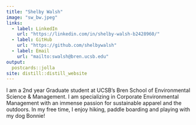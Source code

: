 ```yaml
---
title: "Shelby Walsh"
image: "sw_bw.jpeg"
links:
  - label: LinkedIn
    url: "https://linkedin.com/in/shelby-walsh-b2428960/"
  - label: GitHub
    url: "https://github.com/shelbywalsh"
  - label: Email
    url: "mailto:swalsh@bren.ucsb.edu"
output: 
  postcards::jolla
site: distill::distill_website
---
```

 
I am a 2nd year Graduate student at UCSB's Bren School of Environmental Science & Management. I am specializing in Corporate Environmental Management with an immense passion for sustainable apparel and the outdoors. In my free time, I enjoy hiking, paddle boarding and playing with my dog Bonnie!
